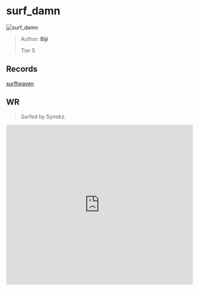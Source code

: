 
# surf_damn

![surf_damn](https://raw.githubusercontent.com/Sayt123/SurfMapPics/Maps-and-bonuses/csgo/surf_damn.jpg)

> Author: **Biji**
>
> Tier 5

## Records

[surfheaven](https://surfheaven.eu/map/surf_damn)

## WR

> Surfed by Synokz.

<iframe
width="100%"
height="430"
src="https://www.youtube.com/embed/Bz-BzMe1x7M"
frameborder="0"
allow="accelerometer; autoplay; clipboard-write; encrypted-media; gyroscope; picture-in-picture"
allowFullScreen
/>

```md

[Surf Timer] - Synokz finished in 01:10:88 (WR -00:00:58). Improving by 00:01:85
[Surf Timer] - Synokz beat the map record! Rank: 1/99


```
                